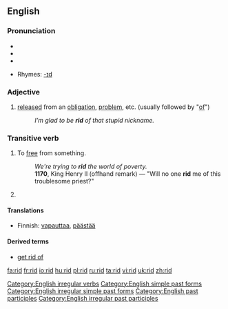 ==English==

===Pronunciation===
*{{SAMPA|/'/}}
*{{IPA|/'rɪd/}}
*{{audio|en-us-rid.ogg|Audio (US)}}

*Rhymes: [[Rhymes:English:-ɪd|-ɪd]]

===Adjective===
{{en-adj|-}}

# [[released]] from an [[obligation]], [[problem]], etc. (usually followed by "[[of]]")
#:''I’m glad to be '''rid''' of that stupid nickname.''

===Transitive verb===
{{en-verb|rids|ridding|rid}}

# To [[free]] from something.
#:''We're trying to '''rid''' the world of poverty.''
#:'''1170''', King Henry II (offhand remark) — "Will no one '''rid''' me of this troublesome priest?"
# {{past of|[[rid]]}}

====Translations====
*Finnish: [[vapauttaa]], [[päästää]]

====Derived terms====
*[[get rid of]]

[[Category:English irregular verbs]]
[[Category:English simple past forms]]
[[Category:English irregular simple past forms]]
[[Category:English past participles]]
[[Category:English irregular past participles]]

[[fa:rid]]
[[fr:rid]]
[[io:rid]]
[[hu:rid]]
[[pl:rid]]
[[ru:rid]]
[[ta:rid]]
[[vi:rid]]
[[uk:rid]]
[[zh:rid]]